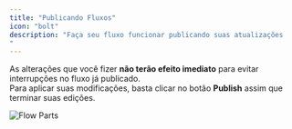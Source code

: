 ```yaml
---
title: "Publicando Fluxos"
icon: "bolt"
description: "Faça seu fluxo funcionar publicando suas atualizações
"
---
```


As alterações que você fizer **não terão efeito imediato** para evitar interrupções no fluxo já publicado.\
Para aplicar suas modificações, basta clicar no botão **Publish** assim que terminar suas edições.

![Flow Parts](/resources/publish-flow.png)